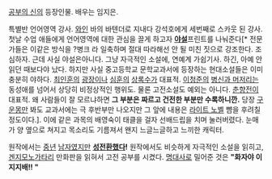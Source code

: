 [[공부의 신]]의 등장인물. 배우는 임지은.

특별반 언어영역 강사. [[와인]] 바의 바텐더로 지내다 강석호에게 세번째로 스카웃 된 강사. 첫날 수업 애들에게 언어영역에 대한 관심을 끌게 하고자 '''[[야설]]'''프린트를 나눠준다[* 전문가들은 이같은 방식을 ?병크 라 일축하며 절대 따라해선 안 될 미친 짓으로 강조한다. 조심하자. 근데 사실 야설은아니다. 그냥 자극적인 소설에, 연예계 가쉽기사. 하긴, 아예 안읽던 때보다야 났다. 하지만 사실 중고등학교 문학교과서에 등장하는 현대소설들은 이미 충분히 야하다. [[최인훈]]의 [[광장]]이나 [[심훈]]의 [[상록수]]가 대표적. [[이청준]]의 [[병신과 머저리]]는 동성애를 넘어서 상당히 비정상적인 행위도. 물론 고전소설도 예외는 아니다. [[춘향전]]이 대표적. 왜 사람들이 잘 모르냐하면 '''그 부분은 짜르고 건전한 부분만 수록하니깐.''' 당장 [[구운몽]]만 봐도 교과서에는 극 후반부만 나오지만 그 앞에 내용은 [[라이트 노벨]] 뺨을 후려칠 정도이다.]. 이에 같은 과목의 배영숙이 태클을 걸자 선배드립을 치며 눌러버렸다. 눈매가 양 옆으로 쳐지고 목소리도 기름져서 왠지 느글느글하고 느끼한 캐릭터. 

원작에서는 [[중년]] [[남자]]였지만 '''[[성전환]]했다!''' 원작에서도 비슷하게 자극적인 소설을 읽히고, [[겐지모노가타리]] 만화판을 읽혀서 고전 공부를 시켰다. [[명대사]]로 밀어준 것은 '''"화자야 이 지지배!! "'''

